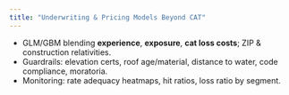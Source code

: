 ```yaml
---
title: "Underwriting & Pricing Models Beyond CAT"
---
```


- GLM/GBM blending **experience**, **exposure**, **cat loss costs**; ZIP & construction relativities.
- Guardrails: elevation certs, roof age/material, distance to water, code compliance, moratoria.
- Monitoring: rate adequacy heatmaps, hit ratios, loss ratio by segment.
